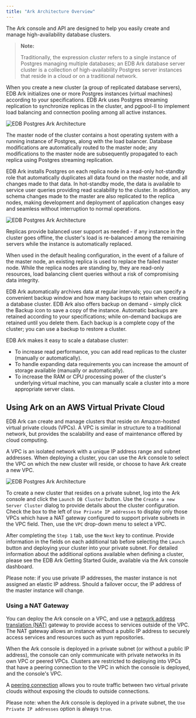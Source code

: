 ```yaml
---
title: "Ark Architecture Overview"
---
```


<div id="ark_architecture_overview" class="registered_link"></div>

The Ark console and API are designed to help you easily create and manage high-availability database clusters.

> **Note:**
>
> Traditionally, the expression *cluster* refers to a single instance of Postgres managing multiple databases; an EDB Ark database server cluster is a collection of high-availability Postgres server instances that reside in a cloud or on a traditional network.

When you create a new cluster (a group of replicated database servers), EDB Ark initializes one or more Postgres instances (virtual machines) according to your specifications. EDB Ark uses Postgres streaming replication to synchronize replicas in the cluster, and pgpool-II to implement load balancing and connection pooling among all active instances.

![EDB Postgres Ark Architecture](images/ark_architecture_overview.png)

The master node of the cluster contains a host operating system with a running instance of Postgres, along with the load balancer. Database modifications are automatically routed to the master node; any modifications to the master node are subsequently propagated to each replica using Postgres streaming replication.

EDB Ark installs Postgres on each replica node in a read-only hot-standby role that automatically duplicates all data found on the master node, and all changes made to that data. In hot-standby mode, the data is available to service user queries providing read scalability to the cluster. In addition, any schema changes made to the master are also replicated to the replica nodes, making development and deployment of application changes easy and seamless without interruption to normal operations.

![EDB Postgres Ark Architecture](images/ark_architecture_load_balancing.png)

Replicas provide balanced user support as needed - if any instance in the cluster goes offline, the cluster's load is re-balanced among the remaining servers while the instance is automatically replaced.

When used in the default healing configuration, in the event of a failure of the master node, an existing replica is used to replace the failed master node. While the replica nodes are standing by, they are read-only resources, load balancing client queries without a risk of compromising data integrity.

EDB Ark automatically archives data at regular intervals; you can specify a convenient backup window and how many backups to retain when creating a database cluster. EDB Ark also offers backup on demand - simply click the Backup icon to save a copy of the instance. Automatic backups are retained according to your specifications; while on-demand backups are retained until you delete them. Each backup is a complete copy of the cluster; you can use a backup to restore a cluster.

EDB Ark makes it easy to scale a database cluster:

-   To increase read performance, you can add read replicas to the cluster (manually or automatically).
-   To handle expanding data requirements you can increase the amount of storage available (manually or automatically).
-   To increase the RAM or CPU processing power of the cluster's underlying virtual machine, you can manually scale a cluster into a more appropriate server class.

## Using Ark on an AWS Virtual Private Cloud

EDB Ark can create and manage clusters that reside on Amazon-hosted virtual private clouds (VPCs). A VPC is similar in structure to a traditional network, but provides the scalability and ease of maintenance offered by cloud computing.

A VPC is an isolated network with a unique IP address range and subnet addresses. When deploying a cluster, you can use the Ark console to select the VPC on which the new cluster will reside, or choose to have Ark create a new VPC.

![EDB Postgres Ark Architecture](images/ark_architecture_overview_create_new_cluster.png)

To create a new cluster that resides on a private subnet, log into the Ark console and click the `Launch DB Cluster` button. Use the `Create a new Server Cluster` dialog to provide details about the cluster configuration. Check the box to the left of `Use Private IP addresses` to display only those VPCs which have a NAT gateway configured to support private subnets in the VPC field. Then, use the `VPC` drop-down menu to select a VPC.

After completing the `Step 1` tab, use the `Next` key to continue. Provide information in the fields on each additional tab before selecting the `Launch` button and deploying your cluster into your private subnet. For detailed information about the additional options available when defining a cluster, please see the EDB Ark Getting Started Guide, available via the Ark console dashboard.

Please note: if you use private IP addresses, the master instance is not assigned an elastic IP address. Should a failover occur, the IP address of the master instance will change.

### Using a NAT Gateway

You can deploy the Ark console on a VPC, and use a [network address translation (NAT)](https://docs.aws.amazon.com/AmazonVPC/latest/UserGuide/vpc-nat-gateway.html) gateway to provide access to services outside of the VPC. The NAT gateway allows an instance without a public IP address to securely access services and resources such as yum repositories.

When the Ark console is deployed in a private subnet (or without a public IP address), the console can only communicate with private networks in its own VPC or peered VPCs. Clusters are restricted to deploying into VPCs that have a peering connection to the VPC in which the console is deployed, and the console's VPC.

A [peering connection](https://docs.aws.amazon.com/AmazonVPC/latest/PeeringGuide/Welcome.html) allows you to route traffic between two virtual private clouds without exposing the clouds to outside connections.

Please note: when the Ark console is deployed in a private subnet, the `Use Private IP addresses` option is always `true`.
